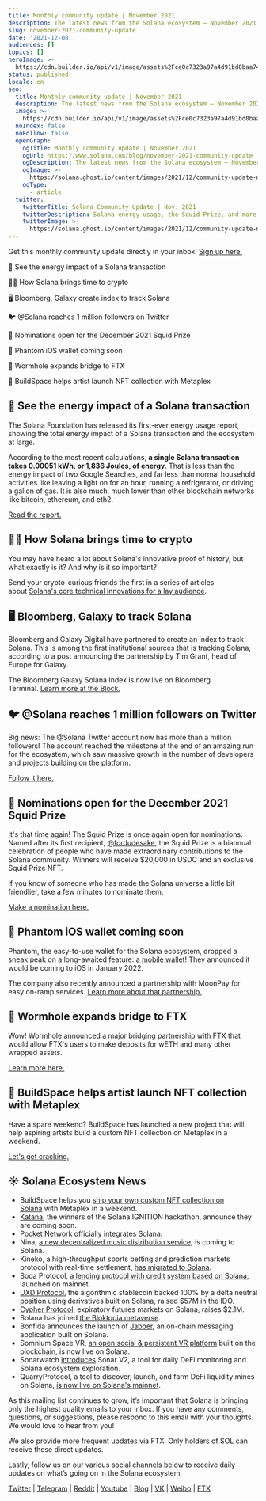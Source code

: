 ```yaml
---
title: Monthly community update | November 2021
description: The latest news from the Solana ecosystem — November 2021 edition!
slug: november-2021-community-update
date: '2021-12-08'
audiences: []
topics: []
heroImage: >-
  https://cdn.builder.io/api/v1/image/assets%2Fce0c7323a97a4d91bd0baa7490ec9139%2F3f6052b18c0646dea2f439fd7ce64546
status: published
locale: en
seo:
  title: Monthly community update | November 2021
  description: The latest news from the Solana ecosystem — November 2021 edition!
  image: >-
    https://cdn.builder.io/api/v1/image/assets%2Fce0c7323a97a4d91bd0baa7490ec9139%2F3f6052b18c0646dea2f439fd7ce64546
  noIndex: false
  noFollow: false
  openGraph:
    ogTitle: Monthly community update | November 2021
    ogUrl: https://www.solana.com/blog/november-2021-community-update
    ogDescription: The latest news from the Solana ecosystem — November 2021 edition!
    ogImage: >-
      https://solana.ghost.io/content/images/2021/12/community-update-november-2021-blog.png
    ogType:
      - article
  twitter:
    twitterTitle: Solana Community Update | Nov. 2021
    twitterDescription: Solana energy usage, the Squid Prize, and more!
    twitterImage: >-
      https://solana.ghost.io/content/images/2021/12/community-update-november-2021-blog.png
---
```


Get this monthly community update directly in your inbox! [Sign up here.](https://solana.ghost.io/monthly-update-september-2021/solana.com/newsletter)

🌱 See the energy impact of a Solana transaction

🧑‍🏫 How Solana brings time to crypto

🖥 Bloomberg, Galaxy create index to track Solana

🐦 @Solana reaches 1 million followers on Twitter

🦑 Nominations open for the December 2021 Squid Prize

👻 Phantom iOS wallet coming soon

🌌 Wormhole expands bridge to FTX

🎨 BuildSpace helps artist launch NFT collection with Metaplex

## **🌱 See the energy impact of a Solana transaction**

The Solana Foundation has released its first-ever energy usage report, showing the total energy impact of a Solana transaction and the ecosystem at large.

According to the most recent calculations, **a single Solana transaction takes 0.00051 kWh, or 1,836 Joules, of energy**. That is less than the energy impact of two Google Searches, and far less than normal household activities like leaving a light on for an hour, running a refrigerator, or driving a gallon of gas. It is also much, much lower than other blockchain networks like bitcoin, ethereum, and eth2.

[Read the report.](https://solana.com/news/solana-energy-usage-report-november-2021?ref=solana.ghost.io)

## **🧑‍🏫 How Solana brings time to crypto**

You may have heard a lot about Solana's innovative proof of history, but what exactly is it? And why is it so important?

Send your crypto-curious friends the first in a series of articles about [Solana's core technical innovations for a lay audience](https://solana.com/news/proof-of-history?ref=solana.ghost.io).

## **🖥 Bloomberg, Galaxy to track Solana**

Bloomberg and Galaxy Digital have partnered to create an index to track Solana. This is among the first institutional sources that is tracking Solana, according to a post announcing the partnership by Tim Grant, head of Europe for Galaxy.

The Bloomberg Galaxy Solana Index is now live on Bloomberg Terminal. [Learn more at the Block.](https://www.theblockcrypto.com/linked/124339/bloomberg-galaxy-partner-to-create-new-index-that-tracks-the-price-of-solana?ref=solana.ghost.io)

## **🐦 @Solana reaches 1 million followers on Twitter**

Big news: The @Solana Twitter account now has more than a million followers! The account reached the milestone at the end of an amazing run for the ecosystem, which saw massive growth in the number of developers and projects building on the platform.

[Follow it here.](https://twitter.com/solana/status/1463875197656875010?ref=solana.ghost.io)

## **🦑 Nominations open for the December 2021 Squid Prize**

It's that time again! The Squid Prize is once again open for nominations. Named after its first recipient, [@fordudesake](https://twitter.com/fordudesake?ref=solana.ghost.io), the Squid Prize is a biannual celebration of people who have made extraordinary contributions to the Solana community. Winners will receive $20,000 in USDC and an exclusive Squid Prize NFT.

If you know of someone who has made the Solana universe a little bit friendlier, take a few minutes to nominate them.

[Make a nomination here.](https://solanalabs.typeform.com/to/yzDfzVnC?ref=solana.ghost.io)

## **👻 Phantom iOS wallet coming soon**

Phantom, the easy-to-use wallet for the Solana ecosystem, dropped a sneak peak on a long-awaited feature: [a mobile wallet](https://twitter.com/phantom/status/1463661910952271875?ref=solana.ghost.io)! They announced it would be coming to iOS in January 2022.

The company also recently announced a partnership with MoonPay for easy on-ramp services. [Learn more about that partnership.](https://www.moonpay.com/blog/moonpay-phantom?utm_content=187754124&utm_medium=social&utm_source=twitter&hss_channel=tw-1024699964071522305)

## **🌌 Wormhole expands bridge to FTX**

Wow! Wormhole announced a major bridging partnership with FTX that would allow FTX's users to make deposits for wETH and many other wrapped assets.

[Learn more here.](https://twitter.com/wormholecrypto/status/1463993093657710608?ref=solana.ghost.io)

## **🎨 BuildSpace helps artist launch NFT collection with Metaplex**

Have a spare weekend? BuildSpace has launched a new project that will help aspiring artists build a custom NFT collection on Metaplex in a weekend.

[Let's get cracking.](https://buildspace.so/solana-nfts?ref=solana.ghost.io)

## **☀️ Solana Ecosystem News**

-   BuildSpace helps you [ship your own custom NFT collection on Solana](https://twitter.com/_buildspace/status/1456345221772500999?s=21&ref=solana.ghost.io) with Metaplex in a weekend.
-   [Katana](https://solana.com/ecosystem/katana?ref=solana.ghost.io), the winners of the Solana IGNITION hackathon, announce they are coming soon.
-   [Pocket Network](http://blog.pokt.network/pocket-network-officially-integrates-solana-securing-its-rpc-node-layer-through-decentralization/?ref=solana.ghost.io) officially integrates Solana.
-   Nina, [a new decentralized music distribution service](https://twitter.com/nina_market_/status/1460656687011012619?ref=solana.ghost.io), is coming to Solana.
-   Kineko, a high-throughput sports betting and prediction markets protocol with real-time settlement, [has migrated to Solana](https://twitter.com/KinekoDefi/status/1461692621198348290?ref=solana.ghost.io).
-   Soda Protocol, [a lending protocol with credit system based on Solana](https://twitter.com/SodaProtocol/status/1458827016346734592?ref=solana.ghost.io), launched on mainnet.
-   [UXD Protocol](https://twitter.com/uxdprotocol/status/1459736479513681920?ref=solana.ghost.io), the algorithmic stablecoin backed 100% by a delta neutral position using derivatives built on Solana, raised $57M in the IDO.
-   [Cypher Protocol](https://twitter.com/cypher_protocol/status/1461336771556524033?ref=solana.ghost.io), expiratory futures markets on Solana, raises $2.1M.
-   Solana has joined [the Bloktopia metaverse](http://xn--solana%20joined%20the%20bloktopia%20metaverse-zq729b./).
-   Bonfida announces the launch of [Jabber](https://twitter.com/bonfida/status/1464191226802962434?ref=solana.ghost.io), an on-chain messaging application built on Solana.
-   Somnium Space VR, [an open social & persistent VR platform](https://twitter.com/SomniumSpace/status/1462489775219396624?ref=solana.ghost.io) built on the blockchain, is now live on Solana.
-   Sonarwatch [introduces](https://twitter.com/Sonarwatch/status/1463087150497476611?ref=solana.ghost.io) Sonar V2, a tool for daily DeFi monitoring and Solana ecosystem exploration.
-   QuarryProtocol, a tool to discover, launch, and farm DeFi liquidity mines on Solana, [is now live on Solana's mainnet](https://twitter.com/QuarryProtocol/status/1461763318608121856?ref=solana.ghost.io).

As this mailing list continues to grow, it’s important that Solana is bringing only the highest quality emails to your inbox. If you have any comments, questions, or suggestions, please respond to this email with your thoughts. We would love to hear from you!

We also provide more frequent updates via FTX. Only holders of SOL can receive these direct updates.

Lastly, follow us on our various social channels below to receive daily updates on what’s going on in the Solana ecosystem.

[Twitter](https://twitter.com/solana?ref=solana.ghost.io) | [Telegram](https://t.me/solana?ref=solana.ghost.io) | [Reddit](https://www.reddit.com/r/solana/?ref=solana.ghost.io) | [Youtube](https://www.youtube.com/c/solanalabs?ref=solana.ghost.io) | [Blog](https://solana.com/news?ref=solana.ghost.io) | [VK](https://vk.com/solanarus?ref=solana.ghost.io) | [Weibo](https://www.weibo.com/SolanaNews?is_all=1&ref=solana.ghost.io) | [FTX](https://blockfolio.com/coin/SOL?ref=solana.ghost.io)
